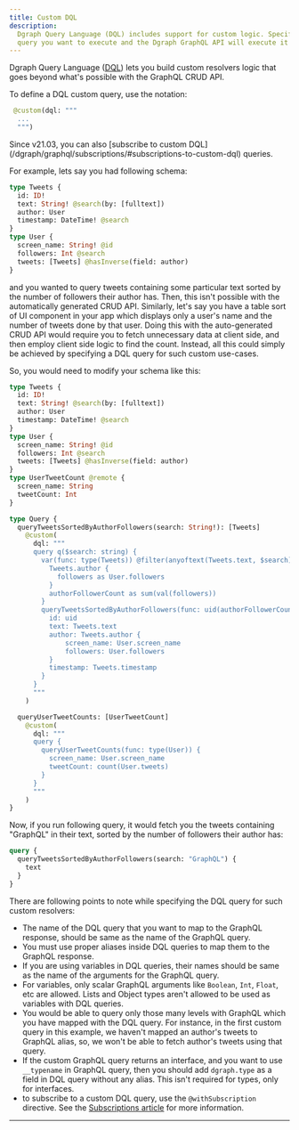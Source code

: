 ```yaml
---
title: Custom DQL
description:
  Dgraph Query Language (DQL) includes support for custom logic. Specify the DQL
  query you want to execute and the Dgraph GraphQL API will execute it
---
```


Dgraph Query Language ([DQL](/dgraph/dql/schema)) lets you build custom
resolvers logic that goes beyond what's possible with the GraphQL CRUD API.

To define a DQL custom query, use the notation:

```graphql
 @custom(dql: """
  ...
  """)
```

<Tip>
  Since v21.03, you can also [subscribe to custom
  DQL](/dgraph/graphql/subscriptions/#subscriptions-to-custom-dql) queries.
</Tip>

For example, lets say you had following schema:

```graphql
type Tweets {
  id: ID!
  text: String! @search(by: [fulltext])
  author: User
  timestamp: DateTime! @search
}
type User {
  screen_name: String! @id
  followers: Int @search
  tweets: [Tweets] @hasInverse(field: author)
}
```

and you wanted to query tweets containing some particular text sorted by the
number of followers their author has. Then, this isn't possible with the
automatically generated CRUD API. Similarly, let's say you have a table sort of
UI component in your app which displays only a user's name and the number of
tweets done by that user. Doing this with the auto-generated CRUD API would
require you to fetch unnecessary data at client side, and then employ client
side logic to find the count. Instead, all this could simply be achieved by
specifying a DQL query for such custom use-cases.

So, you would need to modify your schema like this:

```graphql
type Tweets {
  id: ID!
  text: String! @search(by: [fulltext])
  author: User
  timestamp: DateTime! @search
}
type User {
  screen_name: String! @id
  followers: Int @search
  tweets: [Tweets] @hasInverse(field: author)
}
type UserTweetCount @remote {
  screen_name: String
  tweetCount: Int
}

type Query {
  queryTweetsSortedByAuthorFollowers(search: String!): [Tweets]
    @custom(
      dql: """
      query q($search: string) {
        var(func: type(Tweets)) @filter(anyoftext(Tweets.text, $search)) {
          Tweets.author {
            followers as User.followers
          }
          authorFollowerCount as sum(val(followers))
        }
        queryTweetsSortedByAuthorFollowers(func: uid(authorFollowerCount), orderdesc: val(authorFollowerCount)) {
          id: uid
          text: Tweets.text
          author: Tweets.author {
              screen_name: User.screen_name
              followers: User.followers
          }
          timestamp: Tweets.timestamp
        }
      }
      """
    )

  queryUserTweetCounts: [UserTweetCount]
    @custom(
      dql: """
      query {
        queryUserTweetCounts(func: type(User)) {
          screen_name: User.screen_name
          tweetCount: count(User.tweets)
        }
      }
      """
    )
}
```

Now, if you run following query, it would fetch you the tweets containing
"GraphQL" in their text, sorted by the number of followers their author has:

```graphql
query {
  queryTweetsSortedByAuthorFollowers(search: "GraphQL") {
    text
  }
}
```

There are following points to note while specifying the DQL query for such
custom resolvers:

- The name of the DQL query that you want to map to the GraphQL response, should
  be same as the name of the GraphQL query.
- You must use proper aliases inside DQL queries to map them to the GraphQL
  response.
- If you are using variables in DQL queries, their names should be same as the
  name of the arguments for the GraphQL query.
- For variables, only scalar GraphQL arguments like `Boolean`, `Int`, `Float`,
  etc are allowed. Lists and Object types aren't allowed to be used as variables
  with DQL queries.
- You would be able to query only those many levels with GraphQL which you have
  mapped with the DQL query. For instance, in the first custom query in this
  example, we haven't mapped an author's tweets to GraphQL alias, so, we won't
  be able to fetch author's tweets using that query.
- If the custom GraphQL query returns an interface, and you want to use
  `__typename` in GraphQL query, then you should add `dgraph.type` as a field in
  DQL query without any alias. This isn't required for types, only for
  interfaces.
- to subscribe to a custom DQL query, use the `@withSubscription` directive. See
  the [Subscriptions article](/dgraph/graphql/subscriptions) for more
  information.

---
